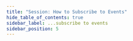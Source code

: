 ```yaml
---
title: "Session: How to Subscribe to Events"
hide_table_of_contents: true
sidebar_label: ...subscribe to events
sidebar_position: 5
---
```





<LanguageSwitcher supportedLanguages={supportedLanguages} />

<LanguageContent language="csharp">
   <SubscribeToEventsCsharp />
</LanguageContent>


<!---
### Document Store
- [What is a Document Store](../../../client-api/what-is-a-document-store)

### Session
- [What is a Session and How Does it Work](../../../client-api/session/what-is-a-session-and-how-does-it-work)


-->